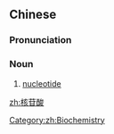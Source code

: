 ==Chinese==
{{zh-forms|type=21}}
{{wikipedia|lang=zh}}

===Pronunciation===
{{zh-pron
|m=hégānsuān
|cat=n
}}

===Noun===
{{zh-noun}}

# [[nucleotide]]

[[Category:zh:Biochemistry]]

[[zh:核苷酸]]